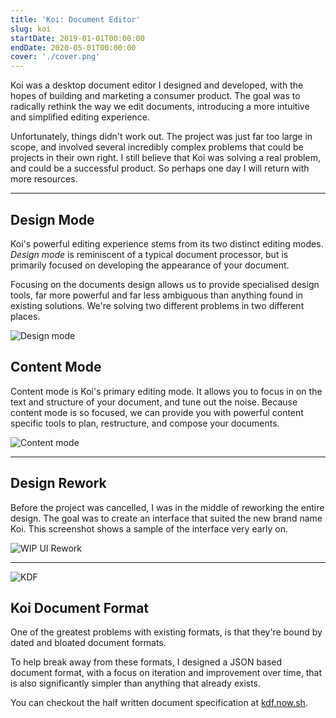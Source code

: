 ```yaml
---
title: 'Koi: Document Editor'
slug: koi
startDate: 2019-01-01T00:00:00
endDate: 2020-05-01T00:00:00
cover: './cover.png'
---
```


<!-- @format -->

<Columns>
<TwoColumns>

Koi was a desktop document editor I designed and developed, with the hopes of
building and marketing a consumer product. The goal was to radically rethink the
way we edit documents, introducing a more intuitive and simplified editing
experience.

Unfortunately, things didn't work out. The project was just far too large in
scope, and involved several incredibly complex problems that could be projects
in their own right. I still believe that Koi was solving a real problem, and
could be a successful product. So perhaps one day I will return with more
resources.

<IncompleteWarning />

</TwoColumns>
</Columns>

---

<Columns>

<ColumnSpacer />

<TwoColumns>

## Design Mode

Koi's powerful editing experience stems from its two distinct editing modes.
_Design mode_ is reminiscent of a typical document processor, but is primarily
focused on developing the appearance of your document.

Focusing on the documents design allows us to provide specialised design tools,
far more powerful and far less ambiguous than anything found in existing
solutions. We're solving two different problems in two different places.

</TwoColumns>

<ThreeColumns>

![Design mode](./design-mode.png)

</ThreeColumns>
</Columns>

<Columns>
<ColumnSpacer />
<TwoColumns>

## Content Mode

Content mode is Koi's primary editing mode. It allows you to focus in on the
text and structure of your document, and tune out the noise. Because content
mode is so focused, we can provide you with powerful content specific tools to
plan, restructure, and compose your documents.

</TwoColumns>
<ThreeColumns>

![Content mode](./content-mode.png)

</ThreeColumns>
</Columns>

---

<Columns>
<Column>

## Design Rework

Before the project was cancelled, I was in the middle of reworking the entire
design. The goal was to create an interface that suited the new brand name Koi.
This screenshot shows a sample of the interface very early on.

</Column>

<TwoColumns>

![WIP UI Rework](./ui-rework.png)

</TwoColumns>

</Columns>

---

<Columns>
<TwoColumns>

![KDF](./kdf.png)

</TwoColumns>

<Column>

## Koi Document Format

One of the greatest problems with existing formats, is that they're bound by
dated and bloated document formats.

To help break away from these formats, I designed a JSON based document format,
with a focus on iteration and improvement over time, that is also significantly
simpler than anything that already exists.

You can checkout the half written document specification at [kdf.now.sh][kdf].

[kdf]: https://kdf.now.sh/

</Column>
</Columns>
